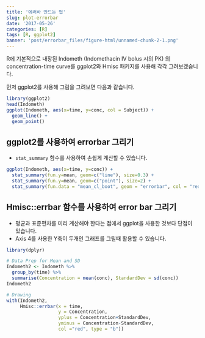 ```yaml
---
title: '에러바 만드는 법'
slug: plot-errorbar
date: '2017-05-26'
categories: [R]
tags: [R, ggplot2]
banner: 'post/errorbar_files/figure-html/unnamed-chunk-2-1.png'
---
```


R에 기본적으로 내장된 Indometh (Indomethacin IV bolus 시의 PK) 의 concentration-time curve를 ggplot2와 Hmisc 패키지를 사용해 각각 그려보겠습니다.

먼저 ggplot2를 사용해 그림을 그려보면 다음과 같습니다.

```r
library(ggplot2)
head(Indometh)
ggplot(Indometh, aes(x=time, y=conc, col = Subject)) + 
  geom_line() +
  geom_point()
```

## ggplot2를 사용하여 errorbar 그리기

- `stat_summary` 함수를 사용하여 손쉽게 계산할 수 있습니다.

```r
ggplot(Indometh, aes(x=time, y=conc)) + 
  stat_summary(fun.y=mean, geom=c("line"), size=0.3) +
  stat_summary(fun.y=mean, geom=c("point"), size=2) +
  stat_summary(fun.data = "mean_cl_boot", geom = "errorbar", col = "red", width = 0.3)
```

## Hmisc::errbar 함수를 사용하여 error bar 그리기

- 평균과 표준편차를 미리 계산해야 한다는 점에서 ggplot을 사용한 것보다 단점이 있습니다. 
- Axis 4를 사용한 Y축이 두개인 그래프를 그릴때 활용할 수 있습니다.

```r
library(dplyr)

# Data Prep for Mean and SD
Indometh2 <- Indometh %>% 
  group_by(time) %>% 
  summarise(Concentration = mean(conc), StandardDev = sd(conc))
Indometh2

# Drawing
with(Indometh2,
     Hmisc::errbar(x = time,
                   y = Concentration,
                   yplus = Concentration+StandardDev,
                   yminus = Concentration-StandardDev,
                   col ="red", type = "b"))
```

